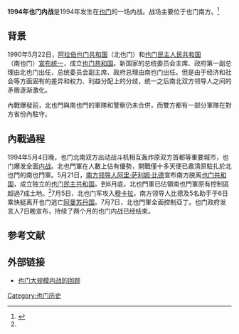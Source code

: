 {{Infobox Military Conflict    
|conflict=1994年也门内战
|partof=
|image=[[Image:Yemen_regions_map.svg|200px]]<br>[[Image:Divided_Yemen_zh.svg|200px]]
|caption=也门地图
|date=1994年5月4日－7月7日
|place= {{YEM}}
|combatant1={{Flag|Yemen}} <br/>'''支持者：'''<br/>{{flag|United States}}<ref name=embassy>[http://yemenembassy.org/issues/ymusrelshp/index.htm Embassy of Yemen - Yemeni-American relations] {{Wayback|url=http://yemenembassy.org/issues/ymusrelshp/index.htm |date=20150709071333 }}, ''"[In mid-nineties...] Washington demonstrated favorable intentions concerning Yemen. That became evident when the U.S. fully supported the Yemeni unity against the failed Separatist attempt in the summer of 1994."''</ref><br />{{flag|Jordan}}<ref name="CandC"/>{{rp|85}}<br />{{flag|Qatar}}<ref name="CandC"/><br/>{{flag|Egypt}}<ref name="CandC"/>{{rp|27}}<br>{{flag|Sudan}}<ref name="CandC"/>{{rp|86}}<br>{{flag|Iran}}<ref name="CandC"/>{{rp|87}}<br>{{flag|India}}<ref name="CandC"/>{{rp|87}}
|combatant2={{Flagicon|South Yemen}} [[也门民主共和国|也门民主共和国]]<br/>'''支持者：'''<br/>{{flag|Saudi Arabia}}<ref name=Kuwait/><br/>{{flag|Oman|1970}}<ref>{{cite web|last1=Whelan|first1=John|title=Oman in 1994|url=https://www.britannica.com/place/Oman-Year-In-Review-1994|website=www.britannica.com|publisher=Encyclopædia Britannica|accessdate=2 April 2017|date=6 August 1999|quote=During the Yemeni civil war, from May 5 to July 7, Oman urged other Persian Gulf states to recognize the breakaway southern republic.|archive-date=2017-04-02|archive-url=https://web.archive.org/web/20170402171656/https://www.britannica.com/place/Oman-Year-In-Review-1994|dead-url=no}}</ref><br>{{flag|Lebanon}}<ref name="CandC"/>{{rp|27}}<br>{{flag|Iraq|1991}}<ref name="CandC"/>{{rp|82}}<br/>{{Flag|Libyan Arab Jamahiriya}}<ref name="CandC"/>{{rp|86}}<br/>{{flag|Kuwait}}<ref name=Kuwait>{{cite book|author1=Korea Economic Research Institute (South Korea)|title=Constitutional Handbook on Korean Unification, Volume 1|date=27 November 2002|publisher=길잡이미디어|isbn=8980312636|page=703|url=https://books.google.com/books?id=CsN3BgAAQBAJ&pg=PA703|quote=Kuwait and Saudi Arabia started to support this secessionist movement until reconciliation with President Salih|access-date=2020-02-20|archive-date=2020-11-08|archive-url=https://web.archive.org/web/20201108104338/https://books.google.com/books?id=CsN3BgAAQBAJ&pg=PA703|dead-url=no}}</ref><br>{{flagcountry|Bahrain}}<ref name="GCC">{{cite web|last1=Al-Muslimi|first1=Farea|title=A History of Missed Opportunities: Yemen and the GCC|url=http://carnegie-mec.org/diwan/62405|publisher=Carnegie Middle East Center|accessdate=2 April 2017|date=5 January 2016|quote=All GCC member states, with the exception of Qatar, would offer financial and political support to the secessionists, although Saleh soon gained the upper hand and won the war.|archive-date=2016-09-03|archive-url=https://web.archive.org/web/20160903172330/http://carnegie-mec.org/diwan/62405|dead-url=no}}</ref><br>{{flag|UAE}}<ref name="GCC"/><br>{{flag|Cuba}}<ref name="CandC"/>{{rp|86}}<br>{{flag|DPRK}}<ref name="CandC"/>{{rp|86}}<br>{{flag|PRC}}<ref name="CandC"/>{{rp|86}}
|result=北方胜利，也门恢复统一
|commander1= {{flagicon|也门}} [[阿里·阿卜杜拉·萨利赫|阿里·阿卜杜拉·萨利赫]]
|commander2= {{flagicon|南也门}} 阿里·萨利姆·比德
|strength1=
|strength2=
|casualties1=931名士兵与平民被杀<br />
5,000人受伤（北也门声称）
|casualties2=6,000名士兵与513名平民
|notes=    
}}
{{Campaignbox 現代也門國內衝突}}

'''1994年也门内战'''是1994年发生在[[也门|也门]]的一场内战。战场主要位于也门南方。<ref name=military01>{{Cite web |url=http://military.china.com/history4/62/20150401/19453145_all.html |title=65天的也门南北战争：要求“独立”的南方彻底失败 |publisher=中華網 |date=2015-04-01 |access-date=2016-07-29 |archive-url=https://web.archive.org/web/20160809143436/http://military.china.com/history4/62/20150401/19453145_all.html |archive-date=2016-08-09 |dead-url=yes }}</ref>

==背景==
1990年5月22日，[[阿拉伯也门共和国|阿拉伯也门共和国]]（北也门）和[[也门民主人民共和国|也门民主人民共和国]]（南也门）[[也門統一|宣布统一]]，成立[[也门共和国|也门共和国]]。新国家的总统委员会主席、政府第一副总理由北也门出任，总统委员会副主席、政府总理由南也门出任。但是由于经济和社会等方面固有的差异和权力、利益分配上的分歧，统一之后南北双方领导人之间的矛盾逐渐激化。

內戰爆發前，北也門與南也門的軍隊和警察仍未合併，而雙方都有一部分軍隊在對方省份內駐守。

==內戰過程==
1994年5月4日晚，也门北南双方出动战斗机相互轰炸原双方首都等重要城市，也门爆发全面[[内战|内战]]。北也門軍在人數上佔有優勢，開戰僅十多天便已肅清原駐扎於北也門的南也門軍。5月21日，[[南也门领导人列表|南方领导人]][[也门总统|阿里·萨利姆·比德]]宣布南方脱离[[也门共和国|也门共和国]]，成立独立的[[也门民主共和国|也门民主共和国]]。到6月底，北也門軍已佔領南也門軍原有控制區超過7成土地。<ref name=military01/>7月5日，北也门军攻入[[穆卡拉|穆卡拉]]，南方领导人比德及5名助手于6日乘快艇离开也门逃亡[[阿曼苏丹国|阿曼苏丹国]]。7月7日，北也門軍全面控制亞丁。也门政府发言人7日晚宣布，持续了两个月的也门内战已经结束。

==参考文献==
{{Reflist}}
==外部链接==
*[https://web.archive.org/web/20130921060118/http://www.dygbzy.com/html/hqss/2006-7/17/15_47_51_431.html 也门大规模内战的回顾]

[[Category:也门历史|Category:也门历史]]